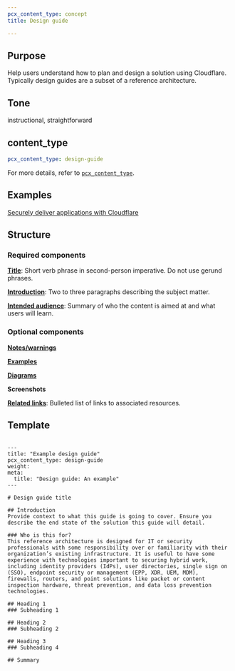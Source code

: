 ```yaml
---
pcx_content_type: concept
title: Design guide

---
```


## Purpose

Help users understand how to plan and design a solution using Cloudflare. Typically design guides are a subset of a reference architecture.

## Tone

instructional, straightforward

## content\_type

```yaml
pcx_content_type: design-guide
```

For more details, refer to [`pcx_content_type`](/style-guide/frontmatter/custom-properties/#pcx_content_type).

## Examples

[Securely deliver applications with Cloudflare](/reference-architecture/design-guides/secure-application-delivery/)

## Structure

### Required components

[**Title**](/style-guide/documentation-content-strategy/component-attributes/titles/): Short verb phrase in second-person imperative. Do not use gerund phrases.

[**Introduction**](/style-guide/documentation-content-strategy/component-attributes/introduction/): Two to three paragraphs describing the subject matter.

[**Intended audience**](/style-guide/documentation-content-strategy/component-attributes/intended-audience/): Summary of who the content is aimed at and what users will learn.

### Optional components

[**Notes/warnings**](/style-guide/documentation-content-strategy/component-attributes/notes-tips-warnings/)

[**Examples**](/style-guide/documentation-content-strategy/component-attributes/examples/)

[**Diagrams**](/style-guide/documentation-content-strategy/component-attributes/diagrams/)

**Screenshots**

[**Related links**](/style-guide/documentation-content-strategy/component-attributes/links/): Bulleted list of links to associated resources.

## Template

```

---
title: "Example design guide"
pcx_content_type: design-guide
weight:
meta:
  title: "Design guide: An example"
---

# Design guide title

## Introduction
Provide context to what this guide is going to cover. Ensure you describe the end state of the solution this guide will detail.

### Who is this for?
This reference architecture is designed for IT or security professionals with some responsibility over or familiarity with their organization’s existing infrastructure. It is useful to have some experience with technologies important to securing hybrid work, including identity providers (IdPs), user directories, single sign on (SSO), endpoint security or management (EPP, XDR, UEM, MDM), firewalls, routers, and point solutions like packet or content inspection hardware, threat prevention, and data loss prevention technologies.

## Heading 1
### Subheading 1

## Heading 2
### Subheading 2

## Heading 3
### Subheading 4

## Summary

```

